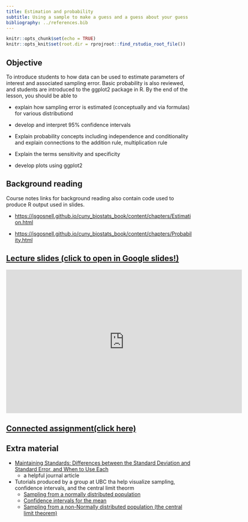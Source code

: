 ```yaml
---
title: Estimation and probability
subtitle: Using a sample to make a guess and a guess about your guess
bibliography: ../references.bib
---
```


<!-- COMMENT NOT SHOW IN ANY OUTPUT: Code chunk below sets overall defaults for .qmd file; these inlcude showing output by default and looking for files relative to .Rpoj file, not .qmd file, which makes putting filesin different folders easier  -->

```r
knitr::opts_chunk$set(echo = TRUE)
knitr::opts_knit$set(root.dir = rprojroot::find_rstudio_root_file())
```

## Objective

To introduce students to how data can be used to estimate parameters of
interest and associated sampling error. Basic probability is also
reviewed, and students are introduced to the ggplot2 package in R. By
the end of the lesson, you should be able to

-   explain how sampling error is estimated (conceptually and via
    formulas) for various distributiond

-   develop and interpret 95% confidence intervals

-   Explain probability concepts including independence and
    conditionality and explain connections to the addition rule,
    multiplication rule

-   Explain the terms sensitivity and specificity

-   develop plots using ggplot2

## Background reading

Course notes links for background reading also contain code used to
produce R output used in slides.

-   <https://jsgosnell.github.io/cuny_biostats_book/content/chapters/Estimation.html>

-   <https://jsgosnell.github.io/cuny_biostats_book/content/chapters/Probability.html>

## [Lecture slides (click to open in Google slides!)](https://docs.google.com/presentation/d/1wtBVeCfy14k8xPH0fw8R70b_PCrGSY971I5wJm0Q79E/edit?usp=sharing){target="_blank"}

```{=html}
<iframe src="https://docs.google.com/presentation/d/e/2PACX-1vTZFc0aa0dWVZWgpCfY2B494NXYAjDpyvEOgKZx7BVc86trUnaFv893C6QJGuRCMWN6mCUueTzZP38u/embed?start=false&loop=false&delayms=60000" frameborder="0" width="640" height="389" allowfullscreen="true" mozallowfullscreen="true" webkitallowfullscreen="true"></iframe>
```

## [Connected assignment(click here)](https://jsgosnell.github.io/cuny_biostats_book/content/practice_problems/2_Estimates_and_ggplot2.html){target="_blank"}

## Extra material

-   [Maintaining Standards: Differences between the Standard Deviation
    and Standard Error, and When to Use
    Each](http://journals.sagepub.com/doi/abs/10.1177/070674379604100805){target="_blank"}
    -   a helpful journal article
-   Tutorials produced by a group at UBC tha help visualize sampling, confidence intervals, and the central limit theorm
    -   [Sampling from a normally distributed population
](https://www.zoology.ubc.ca/~whitlock/Kingfisher/SamplingNormal.htm){target="_blank"}
    -   [Confidence intervals for the mean](https://www.zoology.ubc.ca/~whitlock/Kingfisher/CIMean.htm){target="_blank"}
    -   [Sampling from a non-Normally distributed population (the central limit theorem)](https://www.zoology.ubc.ca/~whitlock/Kingfisher/CLT.htm){target="_blank"}
    

